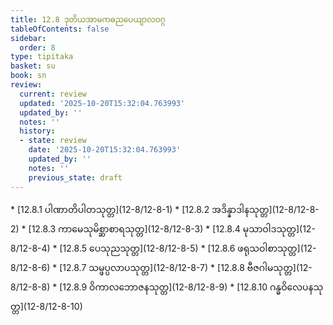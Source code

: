 ```yaml
---
title: 12.8 ဒုတိယအာမကဓညပေယျာလဝဂ္ဂ
tableOfContents: false
sidebar:
  order: 8
type: tipitaka
basket: su
book: sn
review:
  current: review
  updated: '2025-10-20T15:32:04.763993'
  updated_by: ''
  notes: ''
  history:
  - state: review
    date: '2025-10-20T15:32:04.763993'
    updated_by: ''
    notes: ''
    previous_state: draft
---
```



<DynamicBreadcrumb />


<ReviewStatus review={frontmatter.review} showDetails={true} />

<HypothesisAnnotation frontmatter={frontmatter} />



<TableOfContents book="sn" section="12.8">
* [12.8.1 ပါဏာတိပါတသုတ္တ](12-8/12-8-1)
* [12.8.2 အဒိန္နာဒါနသုတ္တ](12-8/12-8-2)
* [12.8.3 ကာမေသုမိစ္ဆာစာရသုတ္တ](12-8/12-8-3)
* [12.8.4 မုသာဝါဒသုတ္တ](12-8/12-8-4)
* [12.8.5 ပေသုညသုတ္တ](12-8/12-8-5)
* [12.8.6 ဖရုသဝါစာသုတ္တ](12-8/12-8-6)
* [12.8.7 သမ္ဖပ္ပလာပသုတ္တ](12-8/12-8-7)
* [12.8.8 ဗီဇဂါမသုတ္တ](12-8/12-8-8)
* [12.8.9 ဝိကာလဘောဇနသုတ္တ](12-8/12-8-9)
* [12.8.10 ဂန္ဓဝိလေပနသုတ္တ](12-8/12-8-10)
</TableOfContents>
